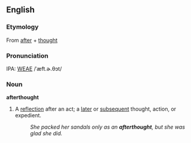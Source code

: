 ==English==
===Etymology===
From [[after]] + [[thought]]

===Pronunciation===
IPA: [[WEAE]] /ˈæft.ɚ.θɔt/

===Noun===
'''afterthought'''
# A [[reflection]] after an act; a [[later]] or [[subsequent]] thought, action, or expedient.
#:''She packed her sandals only as an '''afterthought''', but she was glad she did.''